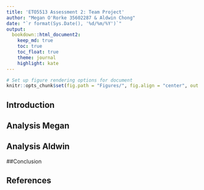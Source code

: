 ```yaml
---
title: 'ETO5513 Assessment 2: Team Project'
author: "Megan O'Rorke 35602287 & Aldwin Chong"
date: "`r format(Sys.Date(), '%d/%m/%Y')`"
output:
  bookdown::html_document2:
    keep_md: true
    toc: true
    toc_float: true
    theme: journal
    highlight: kate
---
```


```r
# Set up figure rendering options for document
knitr::opts_chunk$set(fig.path = "Figures/", fig.align = "center", out.width = "70%")
```

## Introduction

## Analysis Megan

## Analysis Aldwin

##Conclusion

## References
